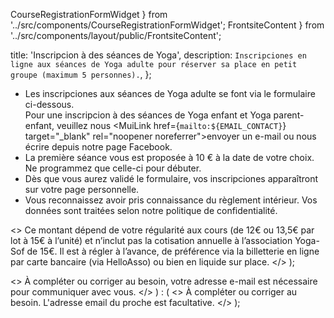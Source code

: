   CourseRegistrationFormWidget
} from '../src/components/CourseRegistrationFormWidget';
  FrontsiteContent
} from '../src/components/layout/public/FrontsiteContent';

  title: 'Inscripcion à des séances de Yoga',
  description: `Inscripciones en ligne aux séances de Yoga adulte pour réserver sa place en petit groupe (maximum 5 personnes).`,
};

* Les inscripciones aux séances de Yoga adulte se font via le formulaire ci-dessous.<br />
Pour une inscripcion à des séances de Yoga enfant et Yoga parent-enfant,
veuillez nous <MuiLink href={`mailto:${EMAIL_CONTACT}`} target="_blank" rel="noopener noreferrer">envoyer un e-mail</MuiLink> ou
nous écrire depuis <MuiLink href={FACEBOOK_PAGE_URL} target="_blank" rel="noreferrer nofollow">notre page Facebook</MuiLink>.
* La première séance vous est proposée à 10 € à la date de votre choix. Ne programmez que celle-ci pour débuter.
* Dès que vous aurez validé le formulaire, vos inscripciones apparaîtront sur
<MuiLink href="/mes-inscripciones" target="_blank">votre page personnelle</MuiLink>.
* Vous reconnaissez avoir pris connaissance du <MuiLink href="/reglement-interieur" target="_blank">règlement intérieur</MuiLink>.
Vos données sont traitées selon notre <MuiLink href="/confidentialite" target="_blank">politique de confidentialité</MuiLink>.

<CourseRegistrationFormWidget />

  <>
   Ce montant dépend de votre régularité aux cours (de 12€ ou 13,5€ par lot à 15€ à l’unité) et n’inclut pas la cotisation annuelle à l’association Yoga-Sof de 15€. Il est à régler à l’avance, de préférence via la billetterie en ligne par carte bancaire (via HelloAsso) ou bien en liquide sur place.
  </>
);

  <>
    À compléter ou corriger au besoin, votre adresse e-mail est nécessaire pour communiquer avec vous.
  </>
) : (
  <>
    À compléter ou corriger au besoin. L'adresse email du proche est facultative.
  </>
);

